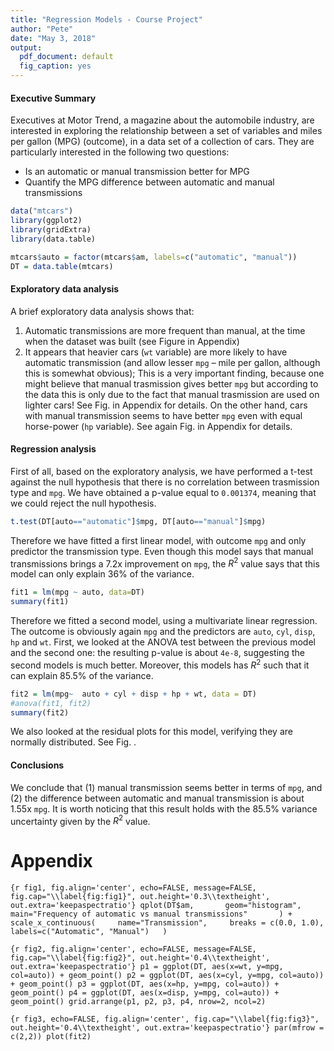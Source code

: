 ```yaml
---
title: "Regression Models - Course Project"
author: "Pete"
date: "May 3, 2018"
output:
  pdf_document: default
  fig_caption: yes
---
```


#### Executive Summary

Executives at Motor Trend, a magazine about the automobile industry, are interested in exploring the relationship between a set of variables and miles per gallon (MPG) (outcome), in a data set of a collection of cars. They are particularly interested in the following two questions:

  - Is an automatic or manual transmission better for MPG
  - Quantify the MPG difference between automatic and manual transmissions

```r
data("mtcars")
library(ggplot2)
library(gridExtra)
library(data.table)
```
```r
mtcars$auto = factor(mtcars$am, labels=c("automatic", "manual"))
DT = data.table(mtcars)
```

#### Exploratory data analysis

A brief exploratory data analysis shows that:

  1. Automatic transmissions are more frequent than manual, at the time when the dataset was built (see Figure \ref{fig:fig1} in Appendix)
  2. It appears that heavier cars (`wt` variable) are more likely to have automatic transmission (and allow lesser `mpg` -- mile per gallon, although this is somewhat obvious); This is a very important finding, because one might believe that manual trasmission gives better `mpg` but according to the data this is only due to the fact that manual trasmission are used on lighter cars! See Fig. \ref{fig:fig2} in Appendix for details. On the other hand, cars with manual transmission seems to have better `mpg` even with equal horse-power (`hp` variable). See again Fig. \ref{fig:fig2} in Appendix for details.

#### Regression analysis

First of all, based on the exploratory analysis, we have performed a t-test against the null hypothesis that there is no correlation between trasmission type and `mpg`. We have obtained a p-value equal to `0.001374`, meaning that we could reject the null hypothesis.
```r
t.test(DT[auto=="automatic"]$mpg, DT[auto=="manual"]$mpg)
```

Therefore we have fitted a first linear model, with outcome `mpg` and only predictor the transmission type. Even though this model says that manual transmissions brings a 7.2x improvement on `mpg`, the $R^2$ value says that this model can only explain 36% of the variance.
```r
fit1 = lm(mpg ~ auto, data=DT)
summary(fit1)
```

Therefore we fitted a second model, using a multivariate linear regression. The outcome is obviously again `mpg` and the predictors are `auto`, `cyl`, `disp`, `hp` and `wt`. First, we looked at the ANOVA test between the previous model and the second one: the resulting p-value is about `4e-8`, suggesting the second models is much better. Moreover, this models has $R^2$ such that it can explain 85.5% of the variance. 

```r
fit2 = lm(mpg~  auto + cyl + disp + hp + wt, data = DT)
#anova(fit1, fit2)
summary(fit2)
```

We also looked at the residual plots for this model, verifying they are normally distributed. See Fig. \ref{fig:fig3}.

#### Conclusions
We conclude that (1) manual transmission seems better in terms of `mpg`, and (2) the difference between automatic and manual transmission is about 1.55x `mpg`. It is worth noticing that this result holds with the 85.5% variance uncertainty given by the $R^2$ value.

# Appendix

```{r fig1, fig.align='center', echo=FALSE, message=FALSE, fig.cap="\\label{fig:fig1}", out.height='0.3\\textheight', out.extra='keepaspectratio'}
qplot(DT$am,
      geom="histogram",
      main="Frequency of automatic vs manual transmissions"
      ) + 
  scale_x_continuous(
    name="Transmission",
    breaks = c(0.0, 1.0),
    labels=c("Automatic", "Manual")
  )
```

```{r fig2, fig.align='center', echo=FALSE, message=FALSE, fig.cap="\\label{fig:fig2}", out.height='0.4\\textheight', out.extra='keepaspectratio'}
p1 = ggplot(DT, aes(x=wt, y=mpg, col=auto)) + geom_point()
p2 = ggplot(DT, aes(x=cyl, y=mpg, col=auto)) + geom_point()
p3 = ggplot(DT, aes(x=hp, y=mpg, col=auto)) + geom_point()
p4 = ggplot(DT, aes(x=disp, y=mpg, col=auto)) + geom_point()
grid.arrange(p1, p2, p3, p4, nrow=2, ncol=2)
```

```{r fig3, echo=FALSE, fig.align='center', fig.cap="\\label{fig:fig3}", out.height='0.4\\textheight', out.extra='keepaspectratio'}
par(mfrow = c(2,2))
plot(fit2)
```